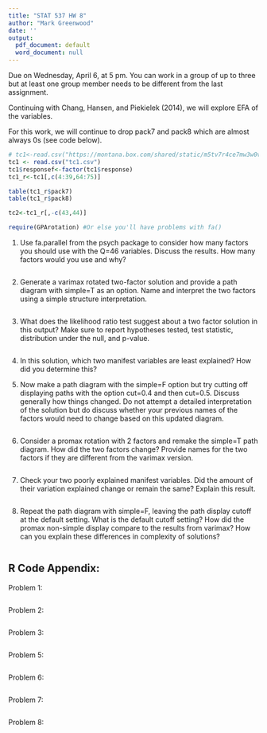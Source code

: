 ```yaml
---
title: "STAT 537 HW 8"
author: "Mark Greenwood"
date: ''
output:
  pdf_document: default
  word_document: null
---
```


Due on Wednesday, April 6, at 5 pm. You can work in a group of up to three but at least one group member needs to be different from the last assignment.

Continuing with Chang, Hansen, and Piekielek (2014), we will explore EFA of the variables.

For this work, we will continue to drop pack7 and pack8 which are almost always 0s (see code below).


```r

# tc1<-read.csv("https://montana.box.com/shared/static/m5tv7r4ce7mw3w0vyqu0q7i1f8jflkkc.csv",header=T) #Data set without any modifications from https://knb.ecoinformatics.org/#view/doi:10.5063/F1DZ067F
tc1 <- read.csv("tc1.csv")
tc1$responsef<-factor(tc1$response)
tc1_r<-tc1[,c(4:39,64:75)]

table(tc1_r$pack7)
table(tc1_r$pack8)

tc2<-tc1_r[,-c(43,44)]

require(GPArotation) #Or else you'll have problems with fa()

```

1) Use fa.parallel from the psych package to consider how many factors you should use with the Q=46 variables. Discuss the results. How many factors would you use and why?

```r


```

2) Generate a varimax rotated two-factor solution and provide a path diagram with simple=T as an option. Name and interpret the two factors using a simple structure interpretation.

```r


```

3) What does the likelihood ratio test suggest about a two factor solution in this output? Make sure to report hypotheses tested, test statistic, distribution under the null, and p-value.

```r


```

4) In this solution, which two manifest variables are least explained? How did you determine this?

5) Now make a path diagram with the simple=F option but try cutting off displaying paths with the option cut=0.4 and then cut=0.5. Discuss generally how things changed. Do not attempt a detailed interpretation of the solution but do discuss whether your previous names of the factors would need to change based on this updated diagram.

```r


```

6) Consider a promax rotation with 2 factors and remake the simple=T path diagram. How did the two factors change? Provide names for the two factors if they are different from the varimax version.

```r


```

7) Check your two poorly explained manifest variables. Did the amount of their variation explained change or remain the same? Explain this result.

```r


```

8) Repeat the path diagram with simple=F, leaving the path display cutoff at the default setting. What is the default cutoff setting? How did the promax non-simple display compare to the results from varimax? How can you explain these differences in complexity of solutions? 

```r


```

## R Code Appendix:
Problem 1:
```r
```

Problem 2:
```r
```

Problem 3:
```r
```

Problem 5:
```r
```

Problem 6:
```r
```

Problem 7:
```r
```

Problem 8:
```r
```

